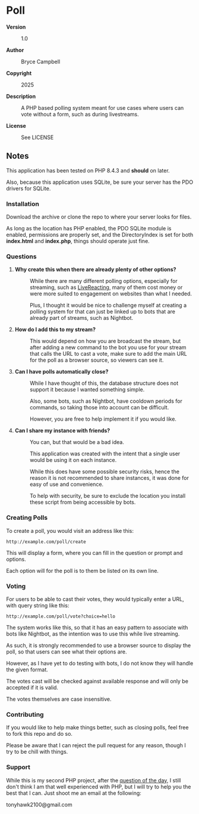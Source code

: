 =Poll=

<dl>
<dt style="font-weight:bold">Version</dt>
<dd><p>1.0</p></dd>

<dt style="font-weight:bold">Author</dt>
<dd><p>Bryce Campbell</p></dd>

<dt style="font-weight:bold">Copyright</dt>
<dd><p>2025</p></dd>

<dt style="font-weight:bold">Description</dt>
<dd><p>A PHP based polling system meant for use cases where users can vote without a form, such as during livestreams.</p></dd>

<dt style="font-weight:bold">License</dt>
<dd><p>See LICENSE</p></dd>
</dl>

==Notes==

This application has been tested on PHP 8.4.3 and <strong>should</strong> on later.

Also, because this application uses SQLite, be sure your server has the PDO drivers for SQLite.

===Installation===

Download the archive or clone the repo to where your server looks for files.

As long as the location has PHP enabled, 
the PDO SQLite module is enabled, permissions are properly set,
and the DirectoryIndex is set for both <strong>index.html</strong> and
<strong>index.php</strong>, things should operate just fine.

===Questions===

<ol>
<li>
<dl>
<dt style="font-weight:bold">Why create this when there are already plenty of other options?</dt>
<dd>
<p>While there are many different polling options, especially for streaming, such as 
<a href="https://www.livereacting.com/poll-in-live-stream">LiveReacting</a>, 
many of them cost money or were more suited to engagement on websites than what I needed.</p>
<p>Plus, I thought it would be nice to challenge myself 
at creating a polling system for that can just be linked up 
to bots that are already part of streams, such as Nightbot.</p>
</dd>
</dl>
</li>
<li>
<dl>
<dt style="font-weight:bold">How do I add this to my stream?</dt>
<dd>
<p>This would depend on how you are broadcast the stream, 
but after adding a new command 
to the bot you use for your stream that calls the URL to cast a vote,
make sure to add the main URL for the poll as a browser source, 
so viewers can see it.</p>
</dd>
</dl>
</li>
<li>
<dl>
<dt style="font-weight:bold">Can I have polls automatically close?</dt>
<dd>
<p>While I have thought of this, 
the database structure does not support it 
because I wanted something simple.</p>
<p>Also, some bots, such as Nightbot, 
have cooldown periods for commands, so taking those into account can be
difficult.</p>
<p>However, you are free to help implement it if you would like.</p>
</dd>
</dl>
</li>
<li>
<dl>
<dt style="font-weight:bold">Can I share my instance with friends?</dt>
<dd>
<p>You can, but that would be a bad idea.</p>
<p>This application was created with the intent that a single user would
be using it on each instance.</p>
<p>While this does have some possible security risks, 
hence the reason it is not recommended to share instances, 
it was done for easy of use and convenience.</p>
<p>To help with security, 
be sure to exclude the location you install these script 
from being accessible by bots.</p>
</dd>
</dl>
</li>
</ol>

===Creating Polls===

To create a poll, you would visit an address like this:

<pre>
http://example.com/poll/create
</pre>

This will display a form, 
where you can fill in the question or prompt and options.

Each option will for the poll is to them be listed on its own line.

===Voting===

For users to be able to cast their votes, they would typically enter a URL, 
with query string like this:

<pre>
http://example.com/poll/vote?choice=hello
</pre>

The system works like this, 
so that it has an easy pattern to associate with bots like Nightbot,
as the intention was to use this while live streaming.

As such, it is strongly recommended to use a browser source to display 
the poll, so that users can see what their options are.

However, as I have yet to do testing with bots, 
I do not know they will handle the given format.

The votes cast will be checked against available response 
and will only be accepted if it is valid.

The votes themselves are case insensitive.

===Contributing===

If you would like to help make things better, 
such as closing polls, feel free to fork this repo and do so.

Please be aware that I can reject the pull request for any reason, 
though I try to be chill with things.

===Support===

While this is my second PHP project, 
after the <a href="https://github.com/bryceac/Question-of-the-Day">question of the day</a>,
I still don't think I am that well experienced with PHP, 
but I will try to help you the best that I can. Just shoot me an email at the following:

tonyhawk2100@gmail.com